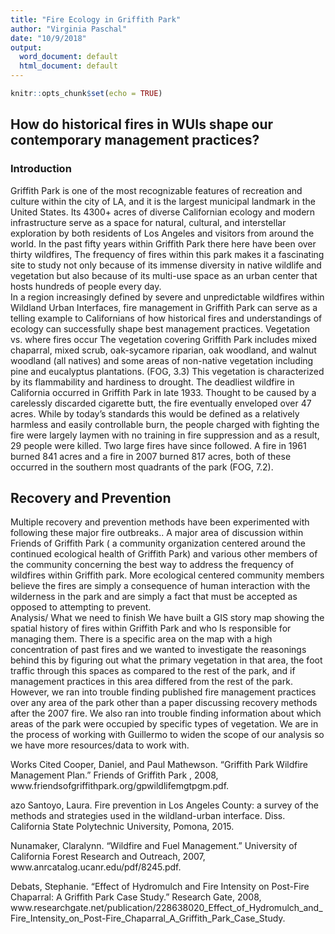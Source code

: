 ```yaml
---
title: "Fire Ecology in Griffith Park"
author: "Virginia Paschal"
date: "10/9/2018"
output:
  word_document: default
  html_document: default
---
```


```r
knitr::opts_chunk$set(echo = TRUE)
```


## How do historical fires in WUIs shape our contemporary management practices? 

### Introduction 
Griffith Park is one of the most recognizable features of recreation and culture within the city of LA, and it is the largest municipal landmark in the United States. Its 4300+ acres of diverse Californian ecology and modern infrastructure  serve as a space for natural, cultural, and interstellar exploration by both residents of Los Angeles and visitors from around the world. In the past fifty years within Griffith Park there here have been over thirty wildfires, The frequency of fires within this park makes it a fascinating site to study not only because of its immense diversity in native wildlife and vegetation but also because of its multi-use space  as an urban center that hosts hundreds of people every day.  
In a region increasingly defined by severe and unpredictable wildfires within Wildland Urban Interfaces, fire management in Griffith Park can serve as a telling example to Californians of how historical fires and understandings of ecology can successfully shape best management practices. 
Vegetation vs. where  fires occur
The vegetation covering Griffith Park includes mixed chaparral, mixed scrub, oak-sycamore riparian, oak woodland, and walnut woodland (all natives) and some areas of non-native vegetation including pine and eucalyptus plantations. (FOG, 3.3) This vegetation is characterized by its flammability and hardiness to drought. 
The deadliest wildfire in California occurred in Griffith Park in late 1933. Thought to be caused by a carelessly discarded cigarette butt, the fire eventually enveloped over 47 acres. While by today’s standards this would be defined as a relatively harmless and easily controllable burn, the people charged with fighting the fire were largely laymen with no training in fire suppression and as a result, 29 people were killed. Two large fires have since followed.  A fire in 1961 burned 841 acres and a fire in 2007 burned 817 acres, both of these occurred in the southern most quadrants of the park (FOG, 7.2).

## Recovery and Prevention 
Multiple recovery and prevention methods have been experimented with following these major fire outbreaks.. A major area of discussion within Friends of Griffith Park ( a community organization centered around the continued ecological health of Griffith Park) and various other members of the community concerning the best way to address the frequency of wildfires within Griffith park.  More ecological centered community members believe the fires are simply a consequence of human interaction with the wilderness in the park and are simply a fact that must be accepted as opposed to attempting to prevent.  
Analysis/ What we need to finish
We have built a GIS story map showing the spatial history of fires within Griffith Park and who Is responsible for managing them. There is a specific area on the map with a high concentration of past fires and we wanted to investigate the reasonings behind this by figuring out what the primary vegetation in that area, the foot traffic through this spaces as compared to the rest of the park, and if management practices in this area differed from the rest of the park. However, we ran into trouble finding published fire management practices over any area of the park other than a paper discussing recovery methods after the 2007 fire.  We also ran into trouble finding information about which areas of the park were occupied by specific types of vegetation. We are in the process of working with Guillermo to  widen the scope of our analysis so we have more resources/data to work with. 




Works Cited
Cooper, Daniel, and Paul Mathewson. “Griffith Park Wildfire Management Plan.” Friends of Griffith Park , 2008, www.friendsofgriffithpark.org/gpwildlifemgtpgm.pdf. 

azo Santoyo, Laura. Fire prevention in Los Angeles County: a survey of the methods and strategies used in the wildland-urban interface. Diss. California State Polytechnic University, Pomona, 2015.

Nunamaker, Claralynn. “Wildfire and Fuel Management.” University of California Forest Research and Outreach, 2007, www.anrcatalog.ucanr.edu/pdf/8245.pdf. 

Debats, Stephanie. “Effect of Hydromulch and Fire Intensity on Post-Fire Chaparral: A Griffith Park Case Study.” Research Gate, 2008, www.researchgate.net/publication/228638020_Effect_of_Hydromulch_and_Fire_Intensity_on_Post-Fire_Chaparral_A_Griffith_Park_Case_Study.

